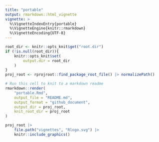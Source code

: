 ```yaml
---
title: "portable"
output: rmarkdown::html_vignette
vignette: >
  %\VignetteIndexEntry{portable}
  %\VignetteEngine{knitr::rmarkdown}
  %\VignetteEncoding{UTF-8}
---
```


```r
root_dir <- knitr::opts_knit$get("root.dir")
if (!is.null(root_dir)){
    knitr::opts_knit$set(
        output.dir = root_dir
    )
}
proj_root <- rprojroot::find_package_root_file() |> normalizePath() 
```

```r
# Run this cell to knit to a markdown readme
rmarkdown::render(
    "portable.Rmd",
    output_file = "README.md",
    output_format = "github_document",
    output_dir = proj_root,
    knit_root_dir = proj_root
)
```

```r
proj_root |>
    file.path("vignettes", "Rlogo.svg") |>
    knitr::include_graphics()
```
